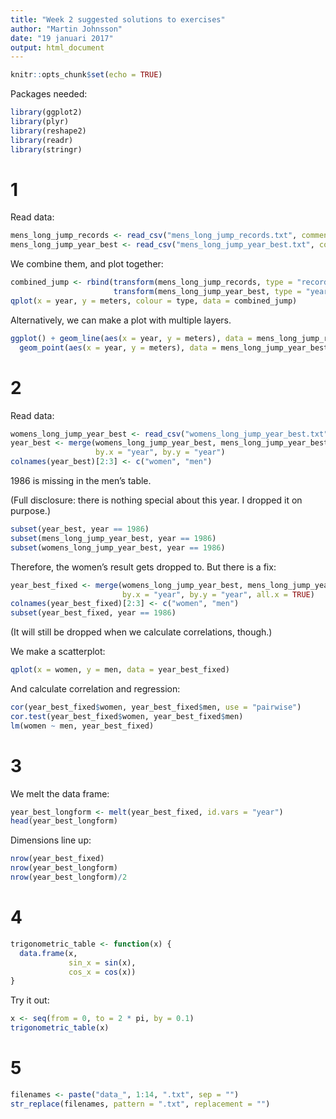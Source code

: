 ```yaml
---
title: "Week 2 suggested solutions to exercises"
author: "Martin Johnsson"
date: "19 januari 2017"
output: html_document
---
```


```r
knitr::opts_chunk$set(echo = TRUE)
```

Packages needed:

```r
library(ggplot2)
library(plyr)
library(reshape2)
library(readr)
library(stringr)
```



# 1

Read data:

```r
mens_long_jump_records <- read_csv("mens_long_jump_records.txt", comment = "#")
mens_long_jump_year_best <- read_csv("mens_long_jump_year_best.txt", comment = "#")
```

We combine them, and plot together:

```r
combined_jump <- rbind(transform(mens_long_jump_records, type = "record"),
                       transform(mens_long_jump_year_best, type = "year_best"))
qplot(x = year, y = meters, colour = type, data = combined_jump)
```

Alternatively, we can make a plot with multiple layers.

```r
ggplot() + geom_line(aes(x = year, y = meters), data = mens_long_jump_records) +
  geom_point(aes(x = year, y = meters), data = mens_long_jump_year_best)
```

# 2

Read data:

```r
womens_long_jump_year_best <- read_csv("womens_long_jump_year_best.txt", comment = "#")
year_best <- merge(womens_long_jump_year_best, mens_long_jump_year_best,
                   by.x = "year", by.y = "year")
colnames(year_best)[2:3] <- c("women", "men")
```

1986 is missing in the men's table.

(Full disclosure: there is nothing special about this year. I dropped it on purpose.)

```r
subset(year_best, year == 1986)
subset(mens_long_jump_year_best, year == 1986)
subset(womens_long_jump_year_best, year == 1986)
```
Therefore, the women's result gets dropped to. But there is a fix:

```r
year_best_fixed <- merge(womens_long_jump_year_best, mens_long_jump_year_best,
                         by.x = "year", by.y = "year", all.x = TRUE)
colnames(year_best_fixed)[2:3] <- c("women", "men")
subset(year_best_fixed, year == 1986)
```

(It will still be dropped when we calculate correlations, though.)

We make a scatterplot:

```r
qplot(x = women, y = men, data = year_best_fixed)
```

And calculate correlation and regression:

```r
cor(year_best_fixed$women, year_best_fixed$men, use = "pairwise")
cor.test(year_best_fixed$women, year_best_fixed$men)
lm(women ~ men, year_best_fixed)
```


# 3

We melt the data frame:

```r
year_best_longform <- melt(year_best_fixed, id.vars = "year")
head(year_best_longform)
```

Dimensions line up:

```r
nrow(year_best_fixed)
nrow(year_best_longform)
nrow(year_best_longform)/2
```


# 4

```r
trigonometric_table <- function(x) {
  data.frame(x,
             sin_x = sin(x),
             cos_x = cos(x))
}
```

Try it out:

```r
x <- seq(from = 0, to = 2 * pi, by = 0.1)
trigonometric_table(x)
```


# 5

```r
filenames <- paste("data_", 1:14, ".txt", sep = "")
str_replace(filenames, pattern = ".txt", replacement = "")
```


